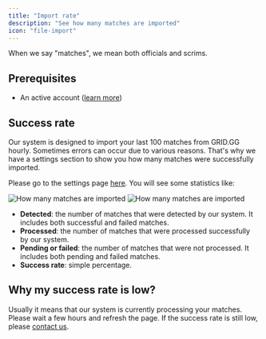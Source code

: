 ```yaml
---
title: "Import rate"
description: "See how many matches are imported"
icon: "file-import"
---
```


<Info>When we say "matches", we mean both officials and scrims.</Info>

## Prerequisites

- An active account ([learn more](/get-started/setup))

## Success rate

Our system is designed to import your last 100 matches from GRID.GG hourly. Sometimes errors can occur due to various reasons.
That's why we have a settings section to show you how many matches were successfully imported.

Please go to the settings page [here](https://qiton.app/settings). You will see some statistics like:

<Frame>
    <img
        className="block dark:hidden"
        src="./images/import-rate/statistics.png"
        alt="How many matches are imported"
    />
    <img
        className="hidden dark:block"
        src="./images/import-rate/statistics.png"
        alt="How many matches are imported"
    />
</Frame>

- **Detected**: the number of matches that were detected by our system. It includes both successful and failed matches.
- **Processed**: the number of matches that were processed successfully by our system.
- **Pending or failed**: the number of matches that were not processed. It includes both pending and failed matches.
- **Success rate**: simple percentage.

## Why my success rate is low?

Usually it means that our system is currently processing your matches. Please wait a few hours and refresh the page.
If the success rate is still low, please [contact us](/miscellaneous/support).

